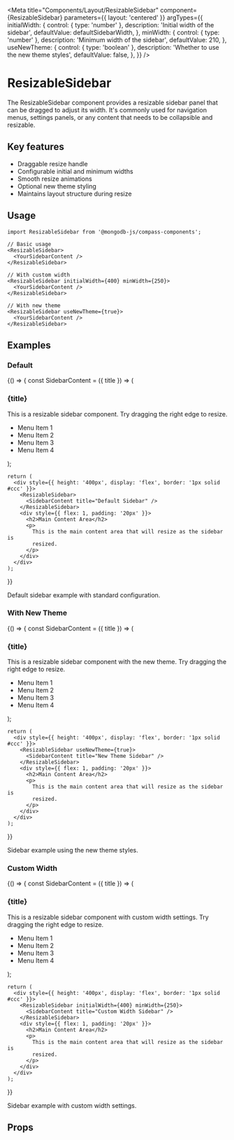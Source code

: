 
<Meta
  title="Components/Layout/ResizableSidebar"
  component={ResizableSidebar}
  parameters={{ layout: 'centered' }}
  argTypes={{
    initialWidth: {
      control: { type: 'number' },
      description: 'Initial width of the sidebar',
      defaultValue: defaultSidebarWidth,
    },
    minWidth: {
      control: { type: 'number' },
      description: 'Minimum width of the sidebar',
      defaultValue: 210,
    },
    useNewTheme: {
      control: { type: 'boolean' },
      description: 'Whether to use the new theme styles',
      defaultValue: false,
    },
  }}
/>

# ResizableSidebar

The ResizableSidebar component provides a resizable sidebar panel that can be dragged to adjust its width. It's commonly used for navigation menus, settings panels, or any content that needs to be collapsible and resizable.

## Key features

- Draggable resize handle
- Configurable initial and minimum widths
- Smooth resize animations
- Optional new theme styling
- Maintains layout structure during resize

## Usage

```tsx
import ResizableSidebar from '@mongodb-js/compass-components';

// Basic usage
<ResizableSidebar>
  <YourSidebarContent />
</ResizableSidebar>

// With custom width
<ResizableSidebar initialWidth={400} minWidth={250}>
  <YourSidebarContent />
</ResizableSidebar>

// With new theme
<ResizableSidebar useNewTheme={true}>
  <YourSidebarContent />
</ResizableSidebar>
```

## Examples

### Default

<Story name="Default">
  {() => {
    const SidebarContent = ({ title }) => (
      <div style={{ padding: '20px' }}>
        <h3>{title}</h3>
        <p>
          This is a resizable sidebar component. Try dragging the right edge to
          resize.
        </p>
        <ul>
          <li>Menu Item 1</li>
          <li>Menu Item 2</li>
          <li>Menu Item 3</li>
          <li>Menu Item 4</li>
        </ul>
      </div>
    );

    return (
      <div style={{ height: '400px', display: 'flex', border: '1px solid #ccc' }}>
        <ResizableSidebar>
          <SidebarContent title="Default Sidebar" />
        </ResizableSidebar>
        <div style={{ flex: 1, padding: '20px' }}>
          <h2>Main Content Area</h2>
          <p>
            This is the main content area that will resize as the sidebar is
            resized.
          </p>
        </div>
      </div>
    );

}}

</Story>

Default sidebar example with standard configuration.

### With New Theme

<Story name="WithNewTheme">
  {() => {
    const SidebarContent = ({ title }) => (
      <div style={{ padding: '20px' }}>
        <h3>{title}</h3>
        <p>
          This is a resizable sidebar component with the new theme. Try dragging the right edge to
          resize.
        </p>
        <ul>
          <li>Menu Item 1</li>
          <li>Menu Item 2</li>
          <li>Menu Item 3</li>
          <li>Menu Item 4</li>
        </ul>
      </div>
    );

    return (
      <div style={{ height: '400px', display: 'flex', border: '1px solid #ccc' }}>
        <ResizableSidebar useNewTheme={true}>
          <SidebarContent title="New Theme Sidebar" />
        </ResizableSidebar>
        <div style={{ flex: 1, padding: '20px' }}>
          <h2>Main Content Area</h2>
          <p>
            This is the main content area that will resize as the sidebar is
            resized.
          </p>
        </div>
      </div>
    );

}}

</Story>

Sidebar example using the new theme styles.

### Custom Width

<Story name="CustomWidth">
  {() => {
    const SidebarContent = ({ title }) => (
      <div style={{ padding: '20px' }}>
        <h3>{title}</h3>
        <p>
          This is a resizable sidebar component with custom width settings. Try dragging the right edge to
          resize.
        </p>
        <ul>
          <li>Menu Item 1</li>
          <li>Menu Item 2</li>
          <li>Menu Item 3</li>
          <li>Menu Item 4</li>
        </ul>
      </div>
    );

    return (
      <div style={{ height: '400px', display: 'flex', border: '1px solid #ccc' }}>
        <ResizableSidebar initialWidth={400} minWidth={250}>
          <SidebarContent title="Custom Width Sidebar" />
        </ResizableSidebar>
        <div style={{ flex: 1, padding: '20px' }}>
          <h2>Main Content Area</h2>
          <p>
            This is the main content area that will resize as the sidebar is
            resized.
          </p>
        </div>
      </div>
    );

}}

</Story>

Sidebar example with custom width settings.

## Props

<Controls />
